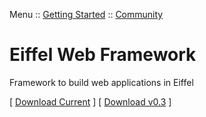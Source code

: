 Menu :: [[Doc_Getting_Started.mediawiki|Getting Started]] :: [[Community-collaboration.md|Community]]

= Eiffel Web Framework =
Framework to build web applications in Eiffel

[ [http://github.com/EiffelWebFramework/EWF/zipball/ Download Current] ] 
[ [http://github.com/EiffelWebFramework/EWF/zipball/release-0.3 Download v0.3] ]
